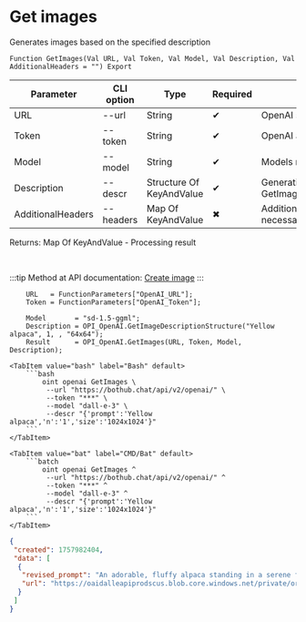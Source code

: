 ﻿---
sidebar_position: 2
description: Get images and other functions to work with OpenAI in the Open Integration Package, a free open-source integration library for 1C:Enterprise 8, OneScript and CLI
keywords: [1C, 1С, 1С:Enterprise, 1С:Enterprise 8.3, API, Integration, Services, Exchange, OneScript, CLI, OpenAI]
---


# Get images
 Generates images based on the specified description



`Function GetImages(Val URL, Val Token, Val Model, Val Description, Val AdditionalHeaders = "") Export`

  | Parameter | CLI option | Type | Required | Description |
  |-|-|-|-|-|
  | URL | --url | String | &#x2714; | OpenAI server URL |
  | Token | --token | String | &#x2714; | OpenAI authorization token |
  | Model | --model | String | &#x2714; | Models name |
  | Description | --descr | Structure Of KeyAndValue | &#x2714; | Generation parameters. See GetImageDescriptionStructure |
  | AdditionalHeaders | --headers | Map Of KeyAndValue | &#x2716; | Additional request headers, if necessary |

  
  Returns:  Map Of KeyAndValue - Processing result

<br/>

:::tip
Method at API documentation: [Create image](https://platform.openai.com/docs/api-reference/images/create)
:::
<br/>


```bsl title="1C:Enterprise/OneScript code example"
    URL   = FunctionParameters["OpenAI_URL"];
    Token = FunctionParameters["OpenAI_Token"];

    Model       = "sd-1.5-ggml";
    Description = OPI_OpenAI.GetImageDescriptionStructure("Yellow alpaca", 1, , "64x64");
    Result      = OPI_OpenAI.GetImages(URL, Token, Model, Description);
```
 

 <Tabs>
  
    <TabItem value="bash" label="Bash" default>
        ```bash
            oint openai GetImages \
             --url "https://bothub.chat/api/v2/openai/" \
             --token "***" \
             --model "dall-e-3" \
             --descr "{'prompt':'Yellow alpaca','n':'1','size':'1024x1024'}"
        ```
    </TabItem>
  
    <TabItem value="bat" label="CMD/Bat" default>
        ```batch
            oint openai GetImages ^
             --url "https://bothub.chat/api/v2/openai/" ^
             --token "***" ^
             --model "dall-e-3" ^
             --descr "{'prompt':'Yellow alpaca','n':'1','size':'1024x1024'}"
        ```
    </TabItem>
</Tabs>


```json title="Result"
{
 "created": 1757982404,
 "data": [
  {
   "revised_prompt": "An adorable, fluffy alpaca standing in a serene field. Its fur is the color of rich, vibrant yellow, appearing almost golden in the sunlight. The alpaca's gentle eyes and cute, rounded ears make it appear friendly and approachable. In the background, tall grasses and a cloudless blue sky portray a peaceful rural scene.",
   "url": "https://oaidalleapiprodscus.blob.core.windows.net/private/org-vf0VrTZ44yHusk7vPGBYcYgW/user-HMyGZPKt7HooVlzCBP2dP9we/img-mcVZADShuw1V7jNhvLr4sGQ6.png?st=2025-09-15T23%3A26%3A44Z&se=2025-09-16T01%3A26%3A44Z&sp=r&sv=2024-08-04&sr=b&rscd=inline&rsct=image/png&skoid=ed3ea2f9-5e38-44be-9a1b-7c1e65e4d54f&sktid=a48cca56-e6da-484e-a814-9c849652bcb3&skt=2025-09-15T18%3A27%3A16Z&ske=2025-09-16T18%3A27%3A16Z&sks=b&skv=2024-08-04&sig=tSIPVLt4Wp1jFi4dZa%2BB%2BOdBpZOLgupNwosWvAmPMUc%3D"
  }
 ]
}
```
